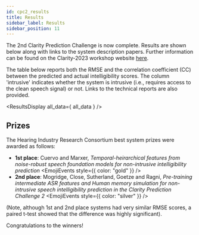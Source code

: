 ```yaml
---
id: cpc2_results
title: Results
sidebar_label: Results
sidebar_position: 11
---
```



The 2nd Clarity Prediction Challenge is now complete. Results are shown below along with links to the system description papers. Further information can be found on the Clarity-2023 workshop website [here](https://claritychallenge.org/clarity2023-workshop/results).


The table below reports both the RMSE and the correlation coefficient (CC) between the predicted and actual intelligibility scores. The column 'intrusive' indicates whether the system is intrusive (i.e., requires access to the clean speech signal) or not.  Links to the technical reports are also provided.

<ResultsDisplay all_data={ all_data } />

## Prizes

The Hearing Industry Research Consortium best system prizes were awarded as follows:

- **1st place**:   Cuervo and Marxer, <em>Temporal-heirarchical features from noise-robust speech foundation models for non-intrusive intelligibility prediction</em> <EmojiEvents style={{  color: "gold" }} />
- **2nd place**: Mogridge, Close, Sutherland, Goetze and Ragni, <em>Pre-training intermediate ASR features and Human memory simulation for non-intrusive speech intelligibility prediction in the Clarity Prediction Challenge 2</em> <EmojiEvents style={{  color: "silver" }} />

(Note, although 1st and 2nd place systems had very similar RMSE scores, a paired t-test showed that the difference was highly significant).

Congratulations to the winners!
